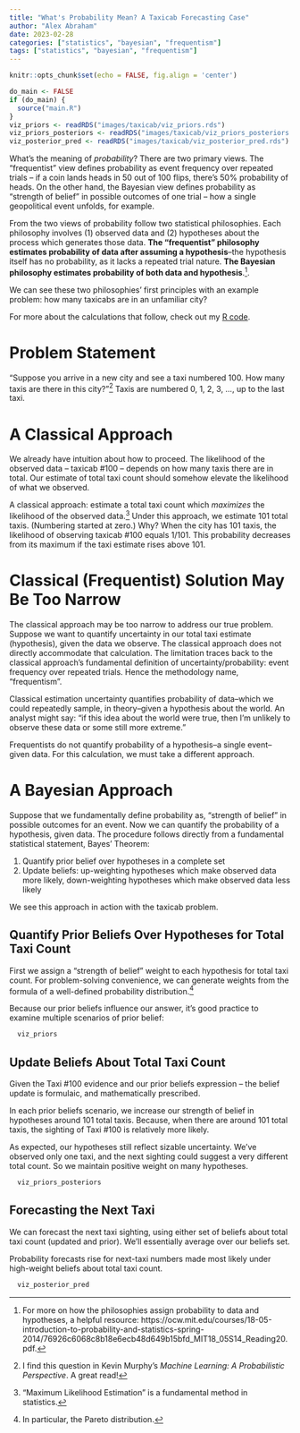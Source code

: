 ```yaml
---
title: "What's Probability Mean? A Taxicab Forecasting Case"
author: "Alex Abraham"
date: 2023-02-28
categories: ["statistics", "bayesian", "frequentism"]
tags: ["statistics", "bayesian", "frequentism"]
---
```


```r
knitr::opts_chunk$set(echo = FALSE, fig.align = 'center')

do_main <- FALSE
if (do_main) {
  source("main.R")
}
viz_priors <- readRDS("images/taxicab/viz_priors.rds")
viz_priors_posteriors <- readRDS("images/taxicab/viz_priors_posteriors.rds")
viz_posterior_pred <- readRDS("images/taxicab/viz_posterior_pred.rds")
```

What's the meaning of _probability_? There are two primary views. The "frequentist" view defines probability as event frequency over repeated trials -- if a coin lands heads in 50 out of 100 flips, there's 50% probability of heads. On the other hand, the Bayesian view defines probability as "strength of belief" in possible outcomes of one trial -- how a single geopolitical event unfolds, for example. 

From the two views of probability follow two statistical philosophies. Each philosophy involves (1) observed data and (2) hypotheses about the process which generates those data. **The "frequentist" philosophy estimates probability of data after assuming a hypothesis**--the hypothesis itself has no probability, as it lacks a repeated trial nature. **The Bayesian philosophy estimates probability of both data and hypothesis**.^[For more on how the philosophies assign probability to data and hypotheses, a helpful resource: https://ocw.mit.edu/courses/18-05-introduction-to-probability-and-statistics-spring-2014/76926c6068c8b18e6ecb48d649b15bfd_MIT18_05S14_Reading20.pdf.]. 

We can see these two philosophies' first principles with an example problem: how many taxicabs are in an unfamiliar city?

For more about the calculations that follow, check out my [R code](https://github.com/abrahamalex13/bayesian-case-studies/blob/main/taxicab/main.R).

# Problem Statement

"Suppose you arrive in a new city and see a taxi numbered 100. How many taxis are there in this city?"^[I find this question in Kevin Murphy's _Machine Learning: A Probabilistic Perspective_. A great read!] Taxis are numbered 0, 1, 2, 3, ..., up to the last taxi.


# A Classical Approach

We already have intuition about how to proceed. The likelihood of the observed data -- taxicab #100 -- depends on how many taxis there are in total. Our estimate of total taxi count should somehow elevate the likelihood of what we observed.

A classical approach: estimate a total taxi count which _maximizes_ the likelihood of the observed data.^["Maximum Likelihood Estimation" is a fundamental method in statistics.] Under this approach, we estimate 101 total taxis. (Numbering started at zero.) Why? When the city has 101 taxis, the likelihood of observing taxicab #100 equals 1/101. This probability decreases from its maximum if the taxi estimate rises above 101.


# Classical (Frequentist) Solution May Be Too Narrow

The classical approach may be too narrow to address our true problem. Suppose we want to quantify uncertainty in our total taxi estimate (hypothesis), given the data we observe. The classical approach does not directly accommodate that calculation. The limitation traces back to the classical approach's fundamental definition of uncertainty/probability: event frequency over repeated trials. Hence the methodology name, "frequentism". 

Classical estimation uncertainty quantifies probability of data--which we could repeatedly sample, in theory--given a hypothesis about the world. An analyst might say: "if this idea about the world were true, then I'm unlikely to observe these data or some still more extreme." 

Frequentists do not quantify probability of a hypothesis--a single event--given data. For this calculation, we must take a different approach.


# A Bayesian Approach

Suppose that we fundamentally define probability as, 
"strength of belief" in possible outcomes for an event.
Now we can quantify the probability of a hypothesis, given data.
The procedure follows directly from a 
fundamental statistical statement, Bayes' Theorem:

1. Quantify prior belief over hypotheses in a complete set 
2. Update beliefs: up-weighting hypotheses which make observed data more likely, down-weighting hypotheses which make observed data less likely

We see this approach in action with the taxicab problem. 

## Quantify Prior Beliefs Over Hypotheses for Total Taxi Count

First we assign a "strength of belief" weight to each 
hypothesis for total taxi count.
For problem-solving convenience, we can generate weights from 
the formula of a well-defined probability distribution.^[In particular, the Pareto distribution.]

Because our prior beliefs influence our answer,
it's good practice to examine multiple scenarios of prior belief:

```r
  viz_priors
```

## Update Beliefs About Total Taxi Count

Given the Taxi #100 evidence and our prior beliefs expression -- the belief update is formulaic, and mathematically prescribed. 

In each prior beliefs scenario, 
we increase our strength of belief in hypotheses 
around 101 total taxis. Because, when there are around 101 total taxis, the sighting of Taxi #100 is relatively more likely. 

As expected, our hypotheses still reflect sizable uncertainty.
We've observed only one taxi, and the next sighting could suggest a very different total count. So we maintain positive weight on many hypotheses.

```r
  viz_priors_posteriors
```

## Forecasting the Next Taxi

We can forecast the next taxi sighting, using either set of beliefs about total taxi count (updated and prior). We'll essentially average over our beliefs set.

Probability forecasts rise for next-taxi numbers made most likely under high-weight beliefs about total taxi count.

```r
  viz_posterior_pred
```
